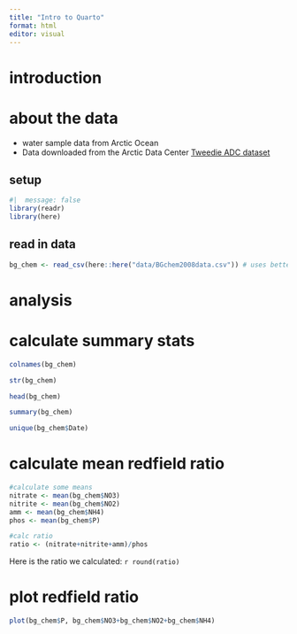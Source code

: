 ```yaml
---
title: "Intro to Quarto"
format: html
editor: visual
---
```


# introduction

# about the data

-   water sample data from Arctic Ocean
-   Data downloaded from the Arctic Data Center [Tweedie ADC dataset](https://arcticdata.io/catalog/view/doi:10.18739/A25T3FZ8X)

## setup

```r
#|  message: false
library(readr)
library(here)
```

## read in data

```r
bg_chem <- read_csv(here::here("data/BGchem2008data.csv")) # uses better default datatypes for each column, and better at reading in dates! here fct used within the here package... 
```

# analysis

# calculate summary stats

```r
colnames(bg_chem)

str(bg_chem)

head(bg_chem)

summary(bg_chem)

unique(bg_chem$Date)

```

# calculate mean redfield ratio

```r
#calculate some means
nitrate <- mean(bg_chem$NO3)
nitrite <- mean(bg_chem$NO2)
amm <- mean(bg_chem$NH4)
phos <- mean(bg_chem$P)

#calc ratio 
ratio <- (nitrate+nitrite+amm)/phos

```

Here is the ratio we calculated: `r round(ratio)`

# plot redfield ratio

```r
plot(bg_chem$P, bg_chem$NO3+bg_chem$NO2+bg_chem$NH4)
```
